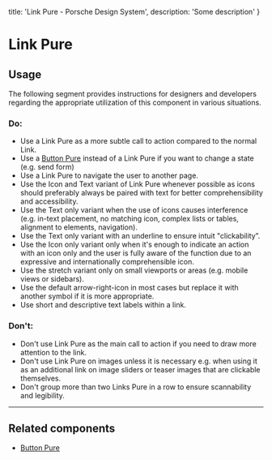 
  title: 'Link Pure - Porsche Design System',
  description: 'Some description'
}

# Link Pure <ComponentStatus tagName="p-link-pure"></ComponentStatus>

<TableOfContents headings={[]} />

## Usage

The following segment provides instructions for designers and developers regarding the appropriate utilization of this
component in various situations.

### Do:

- Use a Link Pure as a more subtle call to action compared to the normal Link.
- Use a [Button Pure](/components/button-pure) instead of a Link Pure if you want to change a state (e.g. send form)
- Use a Link Pure to navigate the user to another page.
- Use the Icon and Text variant of Link Pure whenever possible as icons should preferably always be paired with text for
better comprehensibility and accessibility.
- Use the Text only variant when the use of icons causes interference (e.g. in-text placement, no matching icon, complex
lists or tables, alignment to elements, navigation).
- Use the Text only variant with an underline to ensure intuit "clickability”.
- Use the Icon only variant only when it's enough to indicate an action with an icon only and the user is fully aware of
the function due to an expressive and internationally comprehensible icon.
- Use the stretch variant only on small viewports or areas (e.g. mobile views or sidebars).
- Use the default arrow-right-icon in most cases but replace it with another symbol if it is more appropriate.
- Use short and descriptive text labels within a link.

### Don't:

- Don't use Link Pure as the main call to action if you need to draw more attention to the link.
- Don't use Link Pure on images unless it is necessary e.g. when using it as an additional link on image sliders or
teaser images that are clickable themselves.
- Don't group more than two Links Pure in a row to ensure scannability and legibility.

---

## Related components

- [Button Pure](/components/button-pure)
